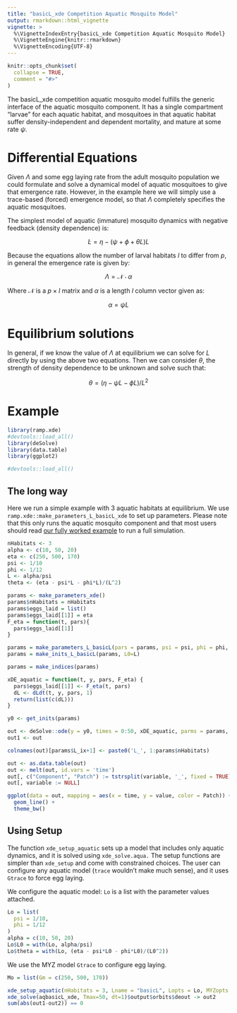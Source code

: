 ```yaml
---
title: "basicL_xde Competition Aquatic Mosquito Model"
output: rmarkdown::html_vignette
vignette: >
  %\VignetteIndexEntry{basicL_xde Competition Aquatic Mosquito Model}
  %\VignetteEngine{knitr::rmarkdown}
  %\VignetteEncoding{UTF-8}
---
```


```r
knitr::opts_chunk$set(
  collapse = TRUE,
  comment = "#>"
)
```

The basicL_xde competition aquatic mosquito model fulfills the generic interface of the aquatic mosquito component. It has a single compartment "larvae" for each aquatic habitat, and mosquitoes in that aquatic habitat suffer density-independent and dependent mortality, and mature at some rate $\psi$.

# Differential Equations

Given $\Lambda$ and some egg laying rate from the adult mosquito population we could formulate and solve a dynamical model of aquatic mosquitoes to give that emergence rate. However, in the example here we will simply use a trace-based (forced) emergence model, so that $\Lambda$ completely specifies the aquatic mosquitoes.

The simplest model of aquatic (immature) mosquito dynamics with negative feedback (density dependence) is:

$$
\dot{L} = \eta - (\psi+\phi+\theta L)L
$$

Because the equations allow the number of larval habitats $l$ to differ from $p$, in general the emergence rate is given by:

$$
\Lambda = \mathcal{N}\cdot \alpha
$$

Where $\mathcal{N}$ is a $p\times l$ matrix and $\alpha$ is a length $l$ column vector given as:

$$
\alpha = \psi L
$$

# Equilibrium solutions

In general, if we know the value of $\Lambda$ at equilibrium we can solve for $L$ directly by using the above two equations. Then we can consider $\theta$, the strength of density dependence to be unknown and solve such that:

$$
\theta = (\eta - \psi L - \phi L) / L^2
$$

# Example

```r
library(ramp.xde)
#devtools::load_all()
library(deSolve)
library(data.table)
library(ggplot2)
```


```r
#devtools::load_all()
``` 

## The long way 

Here we run a simple example with 3 aquatic habitats at equilibrium. We use `ramp.xde::make_parameters_L_basicL_xde` to
set up parameters. Please note that this only runs the aquatic mosquito component and that most users should read [our fully worked example](ex_534.html) to run a full simulation.

```r
nHabitats <- 3
alpha <- c(10, 50, 20)
eta <- c(250, 500, 170)
psi <- 1/10
phi <- 1/12
L <- alpha/psi
theta <- (eta - psi*L - phi*L)/(L^2)
``` 

```r
params <- make_parameters_xde() 
params$nHabitats = nHabitats
params$eggs_laid = list() 
params$eggs_laid[[1]] = eta 
F_eta = function(t, pars){
  pars$eggs_laid[[1]]
}

params = make_parameters_L_basicL(pars = params, psi = psi, phi = phi, theta = theta)
params = make_inits_L_basicL(params, L0=L)

params = make_indices(params)
```

```r
xDE_aquatic = function(t, y, pars, F_eta) {
  pars$eggs_laid[[1]] <- F_eta(t, pars)
  dL <- dLdt(t, y, pars, 1)
  return(list(c(dL)))
}
```

```r
y0 <- get_inits(params) 

out <- deSolve::ode(y = y0, times = 0:50, xDE_aquatic, parms = params, method = 'lsoda', F_eta = F_eta) 
out1 <- out
``` 

```r
colnames(out)[params$L_ix+1] <- paste0('L_', 1:params$nHabitats)

out <- as.data.table(out)
out <- melt(out, id.vars = 'time')
out[, c("Component", "Patch") := tstrsplit(variable, '_', fixed = TRUE)]
out[, variable := NULL]

ggplot(data = out, mapping = aes(x = time, y = value, color = Patch)) +
  geom_line() +
  theme_bw()
```

## Using Setup

The function `xde_setup_aquatic` sets up a model that includes only aquatic dynamics, and it is solved using `xde_solve.aqua.`  The setup functions are simpler than `xde_setup` and come with constrained choices. The user can configure any aquatic model (`trace` wouldn't make much sense), and it uses `Gtrace` to force egg laying.  

We configure the aquatic model: `Lo` is a list with the parameter values attached.  

```r
Lo = list(
  psi = 1/10, 
  phi = 1/12
)
alpha = c(10, 50, 20)
Lo$L0 = with(Lo, alpha/psi) 
Lo$theta = with(Lo, (eta - psi*L0 - phi*L0)/(L0^2))
```

We use the MYZ model `Gtrace` to configure egg laying.

```r
Mo = list(Gm = c(250, 500, 170))
```


```r
xde_setup_aquatic(nHabitats = 3, Lname = "basicL", Lopts = Lo, MYZopts = Mo) -> aqbasicL_xde
xde_solve(aqbasicL_xde, Tmax=50, dt=1)$output$orbits$deout -> out2
sum(abs(out1-out2)) == 0
``` 


